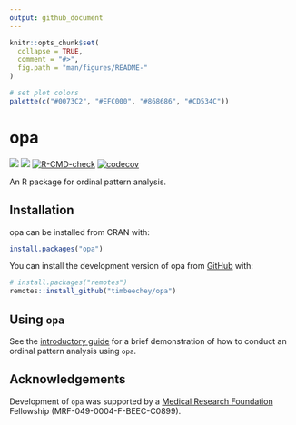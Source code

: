 ```yaml
---
output: github_document
---
```


<!-- README.md is generated from README.Rmd. Please edit that file -->

```r
knitr::opts_chunk$set(
  collapse = TRUE,
  comment = "#>",
  fig.path = "man/figures/README-"
)

# set plot colors
palette(c("#0073C2", "#EFC000", "#868686", "#CD534C"))
```

# opa <a href="https://timbeechey.github.io/opa/"></a>

<!-- badges: start -->
![](https://www.r-pkg.org/badges/version-ago/opa?color=orange)
![](https://cranlogs.r-pkg.org/badges/grand-total/opa) 
[![R-CMD-check](https://github.com/timbeechey/opa/actions/workflows/R-CMD-check.yaml/badge.svg)](https://github.com/timbeechey/opa/actions/workflows/R-CMD-check.yaml)
[![codecov](https://codecov.io/gh/timbeechey/opa/graph/badge.svg?token=Q3ZI7BBMIK)](https://codecov.io/gh/timbeechey/opa)
<!-- badges: end -->

An R package for ordinal pattern analysis.

## Installation

opa can be installed from CRAN with:

```r
install.packages("opa")
```

You can install the development version of opa from [GitHub](https://github.com/) with:

```r
# install.packages("remotes")
remotes::install_github("timbeechey/opa")
```

## Using `opa`

See the [introductory guide](https://timbeechey.github.io/opa/articles/opa.html) for a brief demonstration of how to conduct an ordinal pattern analysis using `opa`.

## Acknowledgements

Development of `opa` was supported by a [Medical Research Foundation](https://www.medicalresearchfoundation.org.uk/) Fellowship (MRF-049-0004-F-BEEC-C0899).

